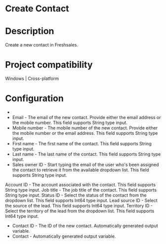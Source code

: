 ﻿# Create Contact

# Description

Create a new contact in Freshsales.

# Project compatibility

Windows | Cross-platform

# Configuration

* 
* Email - The email of the new contact. Provide either the email address or the mobile number. This field supports String type input.
* Mobile number - The mobile number of the new contact. Provide either the mobile number or the email address. This field supports String type input.
* First name - The first name of the contact. This field supports String type input.
* Last name - The last name of the contact. This field supports String type input.
* Sales owner ID - Start typing the email of the user who's been assigned the contact to retrieve it from the available dropdown list. This field supports String type input.







Account ID - The account associated with the contact. This field
                        supports String type input.  Job title - The job title of the contact. This field supports
                            String type input.  Status ID - Select the status of the contact from the dropdown list.
                        This field supports Int64 type input.  Lead source ID - Select the source of the lead. This field supports
                            Int64 type input.  Territory ID - Select the territory of the lead from the dropdown
                        list. This field supports Int64 type input.



* Contact ID - The ID of the new contact. Automatically generated output variable.
* Contact - Automatically generated output variable.
